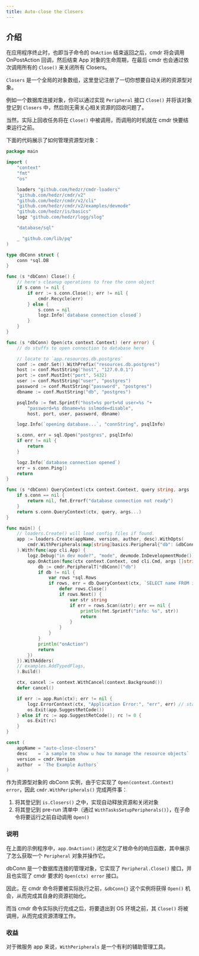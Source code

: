 ```yaml
---
title: Auto-close the Closers
---
```


## 介绍

在应用程序终止时，也即当子命令的 `OnAction` 结束返回之后，cmdr 将会调用 OnPostAction 回调，然后结束 App 对象的生命周期，在最后 cmdr 也会通过依次调用所有的 `Close()` 来关闭所有 Closers。

`Closers` 是一个全局的对象数组，这里登记注册了一切你想要自动关闭的资源型对象。

例如一个数据库连接对象，你可以通过实现 `Peripheral` 接口 `Close()` 并将该对象登记到 `Closers` 中，然后则无需关心相关资源的回收问题了。

当然，实际上回收任务将在 `Close()` 中被调用，而调用的时机就在 cmdr 快要结束运行之前。

下面的代码展示了如何管理资源型对象：

```go title="./examples/auto-close-closers/main.go"
package main

import (
	"context"
	"fmt"
	"os"

	loaders "github.com/hedzr/cmdr-loaders"
	"github.com/hedzr/cmdr/v2"
	"github.com/hedzr/cmdr/v2/cli"
	"github.com/hedzr/cmdr/v2/examples/devmode"
	"github.com/hedzr/is/basics"
	logz "github.com/hedzr/logg/slog"

	"database/sql"

	_ "github.com/lib/pq"
)

type dbConn struct {
	conn *sql.DB
}

func (s *dbConn) Close() {
	// here's cleanup operations to free the conn object
	if s.conn != nil {
		if err := s.conn.Close(); err != nil {
			cmdr.Recycle(err)
		} else {
			s.conn = nil
			logz.Info(`database connection closed`)
		}
	}
}

func (s *dbConn) Open(ctx context.Context) (err error) {
	// do stuffs to open connection to database here

	// locate to `app.resources.db.postgres`
	conf := cmdr.Set().WithPrefix("resources.db.postgres")
	host := conf.MustString("host", "127.0.0.1")
	port := conf.MustInt("port", 5432)
	user := conf.MustString("user", "postgres")
	password := conf.MustString("password", "postgres")
	dbname := conf.MustString("db", "postgres")

	psqlInfo := fmt.Sprintf("host=%s port=%d user=%s "+
		"password=%s dbname=%s sslmode=disable",
		host, port, user, password, dbname)

	logz.Info(`opening database...`, "connString", psqlInfo)

	s.conn, err = sql.Open("postgres", psqlInfo)
	if err != nil {
		return
	}

	logz.Info(`database connection opened`)
	err = s.conn.Ping()
	return
}

func (s *dbConn) QueryContext(ctx context.Context, query string, args ...interface{}) (*sql.Rows, error) {
	if s.conn == nil {
		return nil, fmt.Errorf("database connection not ready")
	}
	return s.conn.QueryContext(ctx, query, args...)
}

func main() {
	// loaders.Create() will load config files if found.
	app := loaders.Create(appName, version, author, desc).WithOpts(
		cmdr.WithPeripherals(map[string]basics.Peripheral{"db": &dbConn{}}),
	).With(func(app cli.App) {
		logz.Debug("in dev mode?", "mode", devmode.InDevelopmentMode())
		app.OnAction(func(ctx context.Context, cmd cli.Cmd, args []string) (err error) {
			db := cmdr.PeripheralT[*dbConn]("db")
			if db != nil {
				var rows *sql.Rows
				if rows, err = db.QueryContext(ctx, `SELECT name FROM info`); err == nil {
					defer rows.Close()
					if rows.Next() {
						var str string
						if err = rows.Scan(&str); err == nil {
							println(fmt.Sprintf("info: %s", str))
							return
						}
					}
				}
			}
			println("onAction")
			return
		})
	}).WithAdders(
	// examples.AddTypedFlags,
	).Build()

	ctx, cancel := context.WithCancel(context.Background())
	defer cancel()

	if err := app.Run(ctx); err != nil {
		logz.ErrorContext(ctx, "Application Error:", "err", err) // stacktrace if in debug mode/build
		os.Exit(app.SuggestRetCode())
	} else if rc := app.SuggestRetCode(); rc != 0 {
		os.Exit(rc)
	}
}

const (
	appName = "auto-close-closers"
	desc    = `a sample to show u how to manage the resource objects`
	version = cmdr.Version
	author  = `The Example Authors`
)
```

作为资源型对象的 dbConn 实例，由于它实现了 `Open(context.Context) error`，因此 `cmdr.WithPeripherals()` 完成两件事：

1. 将其登记到 `is.Closers()` 之中，实现自动释放资源和关闭对象
2. 将其登记到 pre-run 清单中（通过 `WithTasksSetupPeripherals()`），在子命令将要运行之前自动调用 `Open()`

### 说明

在上面的示例程序中，`app.OnAction()` 闭包定义了根命令的响应函数，其中展示了怎么获取一个 `Peripheral` 对象并操作它。

dbConn 是一个数据库连接的管理对象，它实现了 `Peripheral.Close()` 接口，并且也实现了 cmdr 要求的 `Open(ctx) error` 接口。

因此，在 cmdr 命令将要被实际执行之前，`&dbConn{}` 这个实例将获得 `Open()` 机会，从而完成其自身的资源初始化。

而当 cmdr 命令实际执行完成之后，将要退出到 OS 环境之前，其 `Close()` 将被调用，从而完成资源清理工作。

### 收益

对于微服务 app 来说，`WithPeripherals` 是一个有利的辅助管理工具。
